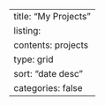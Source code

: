 ---
title: "My Projects"
listing:
  contents: projects
  type: grid
  sort: "date desc"
  categories: false
---